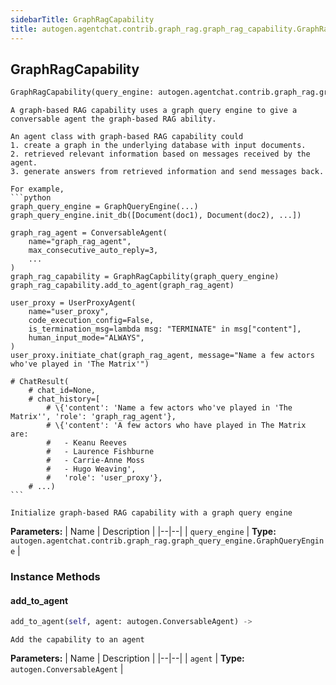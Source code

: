 ```yaml
---
sidebarTitle: GraphRagCapability
title: autogen.agentchat.contrib.graph_rag.graph_rag_capability.GraphRagCapability
---
```

<h2 id="autogen.agentchat.contrib.graph_rag.graph_rag_capability.GraphRagCapability" class="doc doc-heading">
    <code class="doc-symbol doc-symbol-heading doc-symbol-class"></code>
    <span class="doc doc-object-name doc-class-name">GraphRagCapability</span>
    <a href="#autogen.agentchat.contrib.graph_rag.graph_rag_capability.GraphRagCapability" class="headerlink" title="Permanent link"></a>
</h2>

```python
GraphRagCapability(query_engine: autogen.agentchat.contrib.graph_rag.graph_query_engine.GraphQueryEngine)
```

    A graph-based RAG capability uses a graph query engine to give a conversable agent the graph-based RAG ability.
    
    An agent class with graph-based RAG capability could
    1. create a graph in the underlying database with input documents.
    2. retrieved relevant information based on messages received by the agent.
    3. generate answers from retrieved information and send messages back.
    
    For example,
    ```python
    graph_query_engine = GraphQueryEngine(...)
    graph_query_engine.init_db([Document(doc1), Document(doc2), ...])
    
    graph_rag_agent = ConversableAgent(
        name="graph_rag_agent",
        max_consecutive_auto_reply=3,
        ...
    )
    graph_rag_capability = GraphRagCapbility(graph_query_engine)
    graph_rag_capability.add_to_agent(graph_rag_agent)
    
    user_proxy = UserProxyAgent(
        name="user_proxy",
        code_execution_config=False,
        is_termination_msg=lambda msg: "TERMINATE" in msg["content"],
        human_input_mode="ALWAYS",
    )
    user_proxy.initiate_chat(graph_rag_agent, message="Name a few actors who've played in 'The Matrix'")
    
    # ChatResult(
        # chat_id=None,
        # chat_history=[
            # \{'content': 'Name a few actors who've played in 'The Matrix'', 'role': 'graph_rag_agent'},
            # \{'content': 'A few actors who have played in The Matrix are:
            #   - Keanu Reeves
            #   - Laurence Fishburne
            #   - Carrie-Anne Moss
            #   - Hugo Weaving',
            #   'role': 'user_proxy'},
        # ...)
    ```
    
    Initialize graph-based RAG capability with a graph query engine

<b>Parameters:</b>
| Name | Description |
|--|--|
| `query_engine` | **Type:** `autogen.agentchat.contrib.graph_rag.graph_query_engine.GraphQueryEngine` |

### Instance Methods

<code class="doc-symbol doc-symbol-heading doc-symbol-method"></code>
#### add_to_agent
<a href="#autogen.agentchat.contrib.graph_rag.graph_rag_capability.GraphRagCapability.add_to_agent" class="headerlink" title="Permanent link"></a>

```python
add_to_agent(self, agent: autogen.ConversableAgent) -> 
```

    Add the capability to an agent

<b>Parameters:</b>
| Name | Description |
|--|--|
| `agent` | **Type:** `autogen.ConversableAgent` |

<br />